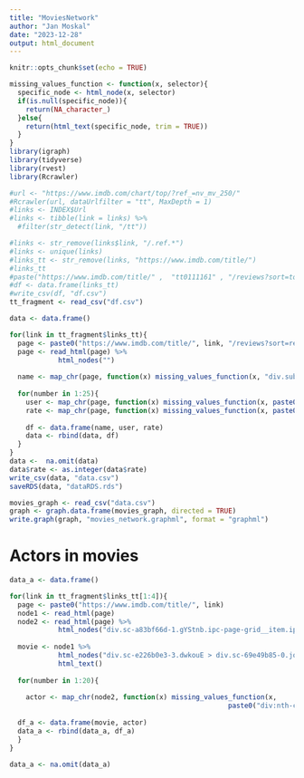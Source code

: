 ```yaml
---
title: "MoviesNetwork"
author: "Jan Moskal"
date: "2023-12-28"
output: html_document
---
```


```r
knitr::opts_chunk$set(echo = TRUE)
```

```r
missing_values_function <- function(x, selector){
  specific_node <- html_node(x, selector)
  if(is.null(specific_node)){
    return(NA_character_)
  }else{
    return(html_text(specific_node, trim = TRUE))
  }
}
library(igraph)
library(tidyverse)
library(rvest)
library(Rcrawler)
```

```r
#url <- "https://www.imdb.com/chart/top/?ref_=nv_mv_250/"
#Rcrawler(url, dataUrlfilter = "tt", MaxDepth = 1)
#links <- INDEX$Url
#links <- tibble(link = links) %>%
  #filter(str_detect(link, "/tt"))
```

```r
#links <- str_remove(links$link, "/.ref.*")
#links <- unique(links)
#links_tt <- str_remove(links, "https://www.imdb.com/title/")
#links_tt
#paste("https://www.imdb.com/title/" ,  "tt0111161" , "/reviews?sort=totalVotes&dir=desc&ratingFilter=0", sep = "")
#df <- data.frame(links_tt)
#write_csv(df, "df.csv")
tt_fragment <- read_csv("df.csv")
```


```r
data <- data.frame()

for(link in tt_fragment$links_tt){
  page <- paste0("https://www.imdb.com/title/", link, "/reviews?sort=reviewVolume&dir=desc&ratingFilter=0")
  page <- read_html(page) %>% 
            html_nodes("")
  
  name <- map_chr(page, function(x) missing_values_function(x, "div.subpage_title_block > div > div > h3 > a"))
  
  for(number in 1:25){
    user <- map_chr(page, function(x) missing_values_function(x, paste0("div.lister > div.lister-list > div:nth-child(", number, ") > div.review-container > div.lister-item-content > div.display-name-date > span.display-name-link > a"))) 
    rate <- map_chr(page, function(x) missing_values_function(x, paste0("div.lister > div.lister-list > div:nth-child(", number, ") > div.review-container > div.lister-item-content > div.ipl-ratings-bar > span > span:nth-child(2)"))) 
                    
    df <- data.frame(name, user, rate)
    data <- rbind(data, df)
  }
}
data <-  na.omit(data)
data$rate <- as.integer(data$rate)
write_csv(data, "data.csv")
saveRDS(data, "dataRDS.rds")
```

```r
movies_graph <- read_csv("data.csv")
graph <- graph.data.frame(movies_graph, directed = TRUE)
write.graph(graph, "movies_network.graphml", format = "graphml")
```



# Actors in movies
```r
data_a <- data.frame()

for(link in tt_fragment$links_tt[1:4]){
  page <- paste0("https://www.imdb.com/title/", link)
  node1 <- read_html(page)
  node2 <- read_html(page) %>% 
            html_nodes("div.sc-a83bf66d-1.gYStnb.ipc-page-grid__item.ipc-page-grid__item--span-2 > section.ipc-page-section.ipc-page-section--base.sc-bfec09a1-0.jgUBLM.title-cast.title-cast--movie.celwidget > div.ipc-shoveler.ipc-shoveler--base.ipc-shoveler--page0.title-cast__grid > div.ipc-sub-grid.ipc-sub-grid--page-span-2.ipc-sub-grid--wraps-at-above-l.ipc-shoveler__grid")
  
  movie <- node1 %>% 
            html_nodes("div.sc-e226b0e3-3.dwkouE > div.sc-69e49b85-0.jqlHBQ > h1 > span") %>% 
            html_text()
  
  for(number in 1:20){
    
    actor <- map_chr(node2, function(x) missing_values_function(x,
                                                      paste0("div:nth-child(", number, ") > div.sc-bfec09a1-7.gWwKlt > a")))
    
  df_a <- data.frame(movie, actor)
  data_a <- rbind(data_a, df_a)
  }
}

data_a <- na.omit(data_a)
```



